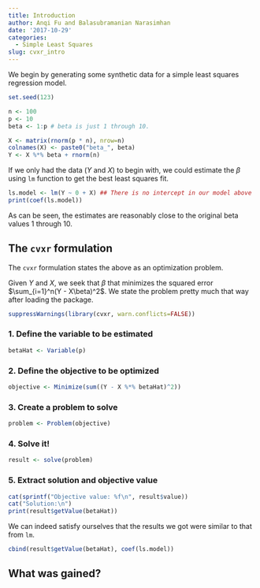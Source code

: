 ```yaml
---
title: Introduction
author: Anqi Fu and Balasubramanian Narasimhan
date: '2017-10-29'
categories:
  - Simple Least Squares
slug: cvxr_intro
---
```


We begin by generating some synthetic data for a simple least squares
regression model. 

```r
set.seed(123)

n <- 100
p <- 10
beta <- 1:p # beta is just 1 through 10.

X <- matrix(rnorm(p * n), nrow=n)
colnames(X) <- paste0("beta_", beta)
Y <- X %*% beta + rnorm(n)
```
If we only had the data ($Y$ and $X$) to begin with, we could estimate
the $\beta$ using `lm` function to get the best least squares fit.

```r
ls.model <- lm(Y ~ 0 + X) ## There is no intercept in our model above
print(coef(ls.model))
```
As can be seen, the estimates are reasonably close to the original
beta values 1 through 10.

## The `cvxr` formulation

The `cvxr` formulation states the above as an optimization problem.

Given $Y$ and $X$, we seek that $\beta$ that minimizes the squared
error $\sum_{i=1}^n(Y - X\beta)^2$.  We state the problem pretty much
that way after loading the package.

```r
suppressWarnings(library(cvxr, warn.conflicts=FALSE))
```

### 1. Define the variable to be estimated

```r
betaHat <- Variable(p)
```

### 2. Define the objective to be optimized

```r
objective <- Minimize(sum((Y - X %*% betaHat)^2))
```

### 3. Create a problem to solve

```r
problem <- Problem(objective)
```

### 4. Solve it!

```r
result <- solve(problem)
```

### 5. Extract solution and objective value

```r
cat(sprintf("Objective value: %f\n", result$value))
cat("Solution:\n")
print(result$getValue(betaHat))
```

We can indeed satisfy ourselves that the results we got were similar
to that from `lm`.

```r
cbind(result$getValue(betaHat), coef(ls.model))
```

## What was gained?


